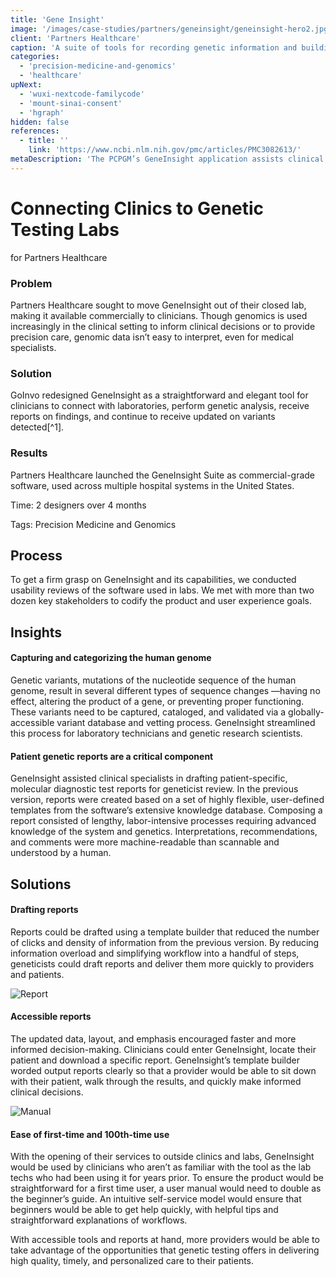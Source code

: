 ```yaml
---
title: 'Gene Insight'
image: '/images/case-studies/partners/geneinsight/geneinsight-hero2.jpg'
client: 'Partners Healthcare'
caption: 'A suite of tools for recording genetic information and building / accessing patient-specific reports.'
categories:
  - 'precision-medicine-and-genomics'
  - 'healthcare'
upNext:
  - 'wuxi-nextcode-familycode'
  - 'mount-sinai-consent'
  - 'hgraph'
hidden: false
references:
  - title: ''
    link: 'https://www.ncbi.nlm.nih.gov/pmc/articles/PMC3082613/'
metaDescription: 'The PCPGM’s GeneInsight application assists clinical specialists in drafting patient-specific, molecular diagnostic test reports for geneticist review.'
---
```



# Connecting Clinics to Genetic Testing Labs

for Partners Healthcare

### Problem

Partners Healthcare sought to move GeneInsight out of their closed lab, making it available commercially to clinicians. Though genomics is used increasingly in the clinical setting to inform clinical decisions or to provide precision care, genomic data isn’t easy to interpret, even for medical specialists.

### Solution

GoInvo redesigned GeneInsight as a straightforward and elegant tool for clinicians to connect with laboratories, perform genetic analysis, receive reports on findings, and continue to receive updated on variants detected[^1].

### Results

Partners Healthcare launched the GeneInsight Suite as commercial-grade software, used across multiple hospital systems in the United States.

<span class="text--uppercase text--gray text--bold text--spacing text--md">Time:</span> 2 designers over 4 months

<span class="text--uppercase text--gray text--bold text--spacing text--md">Tags:</span> Precision Medicine and Genomics
<Divider />

## Process

To get a firm grasp on GeneInsight and its capabilities, we conducted usability reviews of the software used in labs. We met with more than two dozen key stakeholders to codify the product and user experience goals.

<Divider />

## Insights

#### Capturing and categorizing the human genome

Genetic variants, mutations of the nucleotide sequence of the human genome, result in several different types of sequence changes &mdash;having no effect, altering the product of a gene, or preventing proper functioning. These variants need to be captured, cataloged, and validated via a globally-accessible variant database and vetting process. GeneInsight streamlined this process for laboratory technicians and genetic research scientists.

#### Patient genetic reports are a critical component

GeneInsight assisted clinical specialists in drafting patient-specific, molecular diagnostic test reports for geneticist review. In the previous version, reports were created based on a set of highly flexible, user-defined templates from the software’s extensive knowledge database. Composing a report consisted of lengthy, labor-intensive processes requiring advanced knowledge of the system and genetics. Interpretations, recommendations, and comments were more machine-readable than scannable and understood by a human.

<Divider />

## Solutions

#### Drafting reports

Reports could be drafted using a template builder that reduced the number of clicks and density of information from the previous version. By reducing information overload and simplifying workflow into a handful of steps, geneticists could draft reports and deliver them more quickly to providers and patients.

![Report](/images/case-studies/partners/geneinsight/geneinsight-patient-report.jpg)

#### Accessible reports

The updated data, layout, and emphasis encouraged faster and more informed decision-making. Clinicians could enter GeneInsight, locate their patient and download a specific report. GeneInsight’s template builder worded output reports clearly so that a provider would be able to sit down with their patient, walk through the results, and quickly make informed clinical decisions.

![Manual](/images/case-studies/partners/geneinsight/geneinsight-manual.jpg)

#### Ease of first-time and 100th-time use

With the opening of their services to outside clinics and labs, GeneInsight would be used by clinicians who aren’t as familiar with the tool as the lab techs who had been using it for years prior. To ensure the product would be straightforward for a first time user, a user manual would need to double as the beginner’s guide. An intuitive self-service model would ensure that beginners would be able to get help quickly, with helpful tips and straightforward explanations of workflows.

With accessible tools and reports at hand, more providers would be able to take advantage of the opportunities that genetic testing offers in delivering high quality, timely, and personalized care to their patients.
